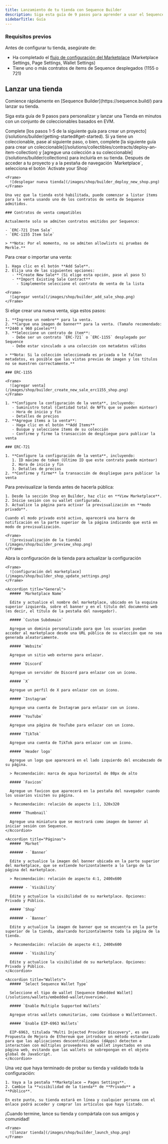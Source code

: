 ```yaml
---
title: Lanzamiento de tu tienda con Sequence Builder
description: Siga esta guía de 9 pasos para aprender a usar el Sequence Builder, que ofrece a los desarrolladores de juegos una Tienda fácil de personalizar e integrar en la experiencia del juego, sin necesidad de conocimientos de programación.
sidebarTitle: Guía
---
```


### Requisitos previos
Antes de configurar tu tienda, asegúrate de:
- Ha completado el [flujo de configuración del Marketplace](/solutions/marketplaces/white-label-marketplace/guide) (Marketplace Settings, Page Settings, Wallet Settings)
- Tiene uno o más contratos de ítems de Sequence desplegados (1155 o 721)

## Lanzar una tienda

<Note>
  Comience rápidamente en [Sequence Builder](https://sequence.build/) para lanzar su tienda.
</Note>

Siga esta guía de 9 pasos para personalizar y lanzar una Tienda en minutos con un conjunto de coleccionables basados en EVM.

<Steps>
  <Step title="Crear proyecto">
    Complete [los pasos 1-5 de la siguiente guía para crear un proyecto](/solutions/builder/getting-started#get-started).
  </Step>

  <Step title="Opcional: Crear coleccionable">
    Si ya tiene un coleccionable, pase al siguiente paso, o bien, complete [la siguiente guía para crear un coleccionable](/solutions/collectibles/contracts/deploy-an-item-collection) y [agregue una colección a su coleccionable](/solutions/builder/collections) para incluirla en su tienda.
  </Step>

  <Step title="Desplegar tienda">
    Después de acceder a tu proyecto y a la pestaña de navegación `Marketplace`, selecciona el botón `Activate your Shop`

    <Frame>
      ![desplegar nueva tienda](/images/shop/builder_deploy_new_shop.png)
    </Frame>

    Una vez que la tienda esté habilitada, puede comenzar a listar ítems para la venta usando uno de los contratos de venta de Sequence admitidos.

    ### Contratos de venta compatibles

    Actualmente solo se admiten contratos emitidos por Sequence:

    - `ERC-721 Item Sale`
    - `ERC-1155 Item Sale`

    > **Nota: Por el momento, no se admiten allowlists ni pruebas de Merkle.**
  </Step>

  <Step title="Agregar una venta">
    Para crear o importar una venta:

    1. Haga clic en el botón **Add Sale**.
    2. Elija una de las siguientes opciones:
       - **Create New Sale** (Si elige esta opción, pase al paso 5)
       - **Import Existing Sale Contract**
         - Simplemente seleccione el contrato de venta de la lista

    <Frame>
      ![agregar venta](/images/shop/builder_add_sale_shop.png)
    </Frame>
  </Step>

  <Step title="Crear una nueva venta">
    Si elige crear una nueva venta, siga estos pasos:

    1. **Ingrese un nombre** para la venta.
    2. **Cargue una imagen de banner** para la venta. (Tamaño recomendado: **2440 x 960 píxeles**)
    3. **Seleccione un contrato de ítem**:
       - Debe ser un contrato `ERC-721` o `ERC-1155` desplegado por Sequence
       - Debe estar vinculado a una colección con metadatos válidos

    > **Nota: Si la colección seleccionada es privada o le faltan metadatos, es posible que las vistas previas de imagen y los títulos no se muestren correctamente.**

    ### ERC-1155

    <Frame>
      ![agregar venta](/images/shop/builder_create_new_sale_erc1155_shop.png)
    </Frame>

    1. **Configure la configuración de la venta**, incluyendo:
       - Suministro total (Cantidad total de NFTs que se pueden mintear)
       - Hora de inicio y fin
       - Detalles de precios
    2. **Agregue ítems a la venta**:
       - Haga clic en el botón **Add Items**
       - Busque y seleccione ítems de su colección
       - Confirme y firme la transacción de despliegue para publicar la venta

    ### ERC-721

    1. **Configure la configuración de la venta**, incluyendo:
       1. ID máximo de token (Último ID que este contrato puede mintear)
       2. Hora de inicio y fin
       3. Detalles de precios
    2. **Confirme y firme** la transacción de despliegue para publicar la venta
  </Step>

  <Step title="Previsualización y prueba de la tienda">
    Para previsualizar la tienda antes de hacerla pública:

    1. Desde la sección Shop en Builder, haz clic en **View Marketplace**.
    2. Inicie sesión con su wallet configurada.
    3. Actualice la página para activar la previsualización en **modo privado**.

    Cuando el modo privado esté activo, aparecerá una barra de notificación en la parte superior de la página indicando que está en modo de previsualización.

    <Frame>
      ![previsualización de la tienda](/images/shop/builder_preview_shop.png)
    </Frame>
  </Step>

  <Step title="Actualizar configuración de la tienda">
    Abra la configuración de la tienda para actualizar la configuración

    <Frame>
      ![configuración del marketplace](/images/shop/builder_shop_update_settings.png)
    </Frame>

    <Accordion title="General">
      ##### `Marketplace Name`

      Edite y actualice el nombre del marketplace, ubicado en la esquina superior izquierda, sobre el banner y en el título del documento web (es decir, el título de la pestaña del navegador).

      ##### `Custom Subdomain`

      Agregue un dominio personalizado para que los usuarios puedan acceder al marketplace desde una URL pública de su elección que no sea generada aleatoriamente.

      ##### `Website`

      Agregue un sitio web externo para enlazar.

      ##### `Discord`

      Agregue un servidor de Discord para enlazar con un ícono.

      ##### `X`

      Agregue un perfil de X para enlazar con un ícono.

      ##### `Instagram`

      Agregue una cuenta de Instagram para enlazar con un ícono.

      ##### `YouTube`

      Agregue una página de YouTube para enlazar con un ícono.

      ##### `TikTok`

      Agregue una cuenta de TikTok para enlazar con un ícono.

      ##### `Header logo`

      Agregue un logo que aparecerá en el lado izquierdo del encabezado de su página.

      > Recomendación: marca de agua horizontal de 80px de alto

      ##### `Favicon`

      Agregue un favicon que aparecerá en la pestaña del navegador cuando los usuarios visiten su página.

      > Recomendación: relación de aspecto 1:1, 320x320

      ##### `Thumbnail`

      Agregue una miniatura que se mostrará como imagen de banner al iniciar sesión con Sequence.
    </Accordion>

    <Accordion title="Páginas">
      ##### `Market`

      ###### - `Banner`

      Edite y actualice la imagen del banner ubicada en la parte superior del marketplace, que se extiende horizontalmente a lo largo de la página del marketplace.

      > Recomendación: relación de aspecto 4:1, 2400x600

      ###### - `Visibility`

      Edite y actualice la visibilidad de su marketplace. Opciones: Privado y Público.

      ##### `Shop`

      ###### - `Banner`

      Edite y actualice la imagen de banner que se encuentra en la parte superior de la tienda, abarcando horizontalmente toda la página de la tienda.

      > Recomendación: relación de aspecto 4:1, 2400x600

      ###### - `Visibility`

      Edite y actualice la visibilidad de su marketplace. Opciones: Privado y Público.
    </Accordion>

    <Accordion title="Wallets">
      ##### `Select Sequence Wallet Type`

      Seleccione el tipo de wallet [Sequence Embedded Wallet](/solutions/wallets/embedded-wallet/overview).

      ##### `Enable Multiple Supported Wallets`

      Agregue otras wallets comunitarias, como Coinbase o WalletConnect.

      ##### `Enable EIP-6963 Wallets`

      EIP-6963, titulada "Multi Injected Provider Discovery", es una Propuesta de Mejora de Ethereum que introduce un método estandarizado para que las aplicaciones descentralizadas (dApps) detecten e interactúen con múltiples proveedores de wallet inyectados en una página web, evitando que las wallets se sobrepongan en el objeto global de JavaScript.
    </Accordion>
  </Step>

  <Step title="Publicar tienda">
    Una vez que haya terminado de probar su tienda y validado toda la configuración:

    1. Vaya a la pestaña **Marketplace → Pages Settings**.
    2. Cambie la **visibilidad de la tienda** de **Privado** a **Público**.

    En este punto, su tienda estará en línea y cualquier persona con el enlace podrá acceder y comprar los artículos que haya listado.
  </Step>

  <Step title="Lanzar tienda">
    ¡Cuando termine, lance su tienda y compártala con sus amigos y comunidad!

    <Frame>
      ![lanzar tienda](/images/shop/builder_launch_shop.png)
    </Frame>
  </Step>
</Steps>